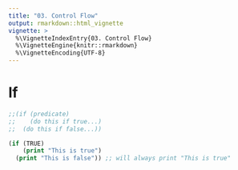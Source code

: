 ```yaml
---
title: "03. Control Flow"
output: rmarkdown::html_vignette
vignette: >
  %\VignetteIndexEntry{03. Control Flow}
  %\VignetteEngine{knitr::rmarkdown}
  %\VignetteEncoding{UTF-8}
---
```


# If

```lisp
;;(if (predicate)
;;    (do this if true...)
;;  (do this if false...))

(if (TRUE)
    (print "This is true")
  (print "This is false")) ;; will always print "This is true"
```
